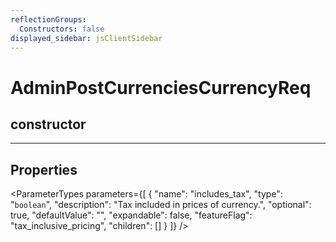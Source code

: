 ```yaml
---
reflectionGroups:
  Constructors: false
displayed_sidebar: jsClientSidebar
---
```



# AdminPostCurrenciesCurrencyReq

## constructor

___

## Properties

<ParameterTypes parameters={[
  {
    "name": "includes_tax",
    "type": "`boolean`",
    "description": "Tax included in prices of currency.",
    "optional": true,
    "defaultValue": "",
    "expandable": false,
    "featureFlag": "tax_inclusive_pricing",
    "children": []
  }
]} />
